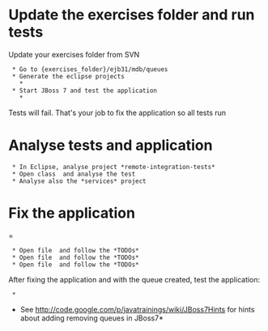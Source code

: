 = Update the exercises folder and run tests=

Update your exercises folder from SVN
  
  * Go to {exercises_folder}/ejb31/mdb/queues
  * Generate the eclipse projects
    * {{{ mvn clean eclipse:eclipse -Dmaven.skip.test=true}}}
  * Start JBoss 7 and test the application
    * {{{ mvn clean install}}}

Tests will fail. That's your job to fix the application so all tests run

= Analyse tests and application =
  * In Eclipse, analyse project *remote-integration-tests*
  * Open class {{{OrdesRemoteFacadeTest}}} and analyse the test {{{testCreateOrder()}}}
  * Analyse also the *services* project

= Fix the application ==
  * Open file {{{ScheduledOrdesJobCreator}}} and follow the *TODOs*
  * Open file {{{JobsSubmitter}}} and follow the *TODOs*
  * Open file {{{OrderProcessor}}} and follow the *TODOs*

After fixing the application and with the queue created, test the application:
  * {{{ mvn clean install}}}


*See http://code.google.com/p/javatrainings/wiki/JBoss7Hints for hints about adding removing queues in JBoss7*